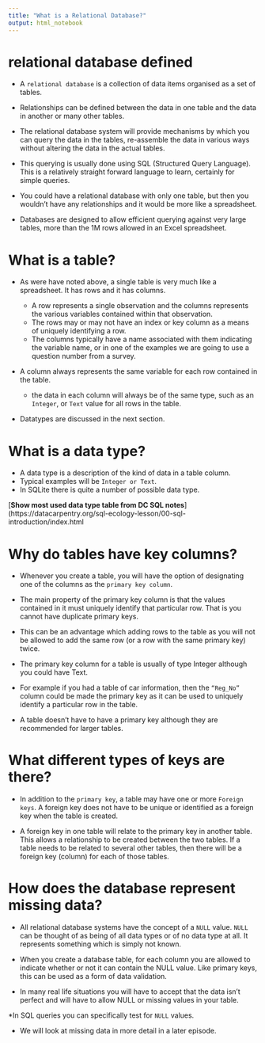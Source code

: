 ```yaml
---
title: "What is a Relational Database?"
output: html_notebook
---
```


# relational database defined
* A `relational database` is a collection of data items organised as a set of tables.

* Relationships can be defined between the data in one table and the data in another or many other tables.

* The relational database system will provide mechanisms by which you can query the data in the tables, re-assemble the data in various ways without altering the data in the actual tables.

* This querying is usually done using SQL (Structured Query Language). This is a relatively straight forward language to learn, certainly for simple queries.

* You could have a relational database with only one table, but then you wouldn’t have any relationships and it would be more like a spreadsheet.

* Databases are designed to allow efficient querying against very large tables, more than the 1M rows allowed in an Excel spreadsheet.

# What is a table?
* As were have noted above, a single table is very much like a spreadsheet.
It has rows and it has columns.

  * A row represents a single observation and the columns represents the various variables contained within that observation.
  * The rows may or may not have an index or key column as a means of uniquely identifying a row.
  * The columns typically have a name associated with them indicating the variable name, or in one of the examples we are going to use a question number from a survey.

* A column always represents the same variable for each row contained in the table.
  * the data in each column will always be of the same type, such as an `Integer`, or `Text` value for all rows in the table.

* Datatypes are discussed in the next section.

# What is a data type?
* A data type is a description of the kind of data in a table column.
* Typical examples will be `Integer or Text`.
* In SQLite there is quite a number of possible data type.

[**Show most used data type table from DC SQL notes**](https://datacarpentry.org/sql-ecology-lesson/00-sql-introduction/index.html

# Why do tables have key columns?

* Whenever you create a table, you will have the option of designating one of the columns as the `primary key column`.

* The main property of the primary key column is that the values contained in it must uniquely identify that particular row. That is you cannot have duplicate primary keys.

* This can be an advantage which adding rows to the table as you will not be allowed to add the same row (or a row with the same primary key) twice.

* The primary key column for a table is usually of type Integer although you could have Text.
* For example if you had a table of car information, then the `“Reg_No”` column could be made the primary key as it can be used to uniquely identify a particular row in the table.

* A table doesn’t have to have a primary key although they are recommended for larger tables.

# What different types of keys are there?

* In addition to the `primary key`, a table may have one or more `Foreign keys`. A foreign key does not have to be unique or identified as a foreign key when the table is created.

* A foreign key in one table will relate to the primary key in another table. This allows a relationship to be created between the two tables. If a table needs to be related to several other tables, then there will be a foreign key (column) for each of those tables.

# How does the database represent missing data?

* All relational database systems have the concept of a `NULL` value. `NULL` can be thought of as being of all data types or of no data type at all. It represents something which is simply not known.

* When you create a database table, for each column you are allowed to indicate whether or not it can contain the NULL value. Like primary keys, this can be used as a form of data validation.

* In many real life situations you will have to accept that the data isn’t perfect and will have to allow NULL or missing values in your table.

*In SQL queries you can specifically test for `NULL` values.

* We will look at missing data in more detail in a later episode.
